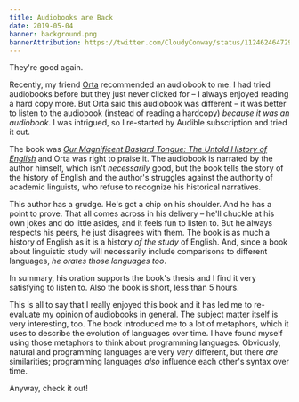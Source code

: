 ```yaml
---
title: Audiobooks are Back
date: 2019-05-04
banner: background.png
bannerAttribution: https://twitter.com/CloudyConway/status/1124624647297884162
---
```



They're good again.

Recently, my friend [Orta][] recommended an audiobook to me. I had tried audiobooks before but they just never clicked for – I always enjoyed reading a hard copy more. But Orta said this audiobook was different – it was better to listen to the audiobook (instead of reading a hardcopy) _because it was an audiobook_. I was intrigued, so I re-started by Audible subscription and tried it out.

The book was _[Our Magnificent Bastard Tongue: The Untold History of English][book]_ and Orta was right to praise it. The audiobook is narrated by the author himself, which isn't _necessarily_ good, but the book tells the story of the history of English and the author's struggles against the authority of academic linguists, who refuse to recognize his historical narratives.


This author has a grudge. He's got a chip on his shoulder. And he has a point to prove. That all comes across in his delivery – he'll chuckle at his own jokes and do little asides, and it feels fun to listen to. But he always respects his peers, he just disagrees with them. The book is as much a history of English as it is a history _of the study_ of English. And, since a book about linguistic study will necessarily include comparisons to different languages, _he orates those languages too_.

In summary, his oration supports the book's thesis and I find it very satisfying to listen to. Also the book is short, less than 5 hours.

This is all to say that I really enjoyed this book and it has led me to re-evaluate my opinion of audiobooks in general. The subject matter itself is very interesting, too. The book introduced me to a lot of metaphors, which it uses to describe the evolution of languages over time. I have found myself using those metaphors to think about programming languages. Obviously, natural and programming languages are very _very_ different, but there _are_ similarities; programming languages _also_ influence each other's syntax over time.

Anyway, check it out!

[Orta]: https://twitter.com/orta
[book]: https://amzn.to/2DMPze0

  